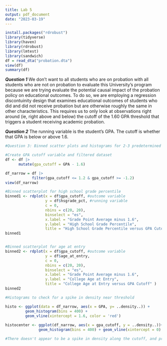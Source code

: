 ```yaml
---
title: Lab 5
output: pdf_document
date: "2023-03-19"
---
```


```r
install.packages("rdrobust")
library(tidyverse)
library(haven)
library(rdrobust)
library(lmtest)
library(sandwich)
df = read_dta("probation.dta")
view(df)
summary(df)
```

***Question 1***
We don't want to  all students who are on probation with all students who are not on probation to evaluate this University’s program because we are trying evaluate the potential causal impact of the probation policy on educational outcomes. To do so, we are employing a regression discontuinity design that examines educational outcomes of students who did and did not receive probation but are otherwise roughly the same in other characteristics. This requires us to only look at observations right around (ie, right above and below) the cutoff of the 1.60 GPA threshold that triggers a student receiving academic probation.

***Question 2***
The running variable is the student's GPA. The cutoff is whether that GPA is below or above 1.6.

```r

#Question 3: Binned scatter plots and histograms for 2-3 predetermined characteristics compared with GPA cutoff 

#Create GPA cutoff variable and filtered dataset
df <- df |> 
      mutate(gpa_cutoff = GPA - 1.6)

df_narrow = df |> 
            filter(gpa_cutoff <= 1.2 & gpa_cutoff >= -1.2)
view(df_narrow)

#Binned scatterplot for high school grade percentile
binned1 <- rdplot(x = df$gpa_cutoff, #outcome variable
                  y = df$hsgrade_pct, #running variable
                  c = 0,
                  nbins = c(20, 20),
                  binselect = "es",
                  x.label = "Grade Point Average minus 1.6", 
                  y.label = "High School Grade Percentile",
                  title = "High School Grade Percentile versus GPA Cutoff")
binned1


#Binned scatterplot for age at entry 
binned2 <- rdplot(x = df$gpa_cutoff, #outcome variable
                  y = df$age_at_entry,
                  c = 0,
                  nbins = c(20, 20),
                  binselect = "es",
                  x.label = "Grade Point Average minus 1.6", 
                  y.label = "College Age at Entry",
                  title = "College Age at Entry versus GPA Cutoff" )
binned2

#Histograms to check for a spike in density near threshold 

histo <- ggplot(data = df_narrow, aes(x = GPA, y= ..density..)) +
         geom_histogram(bins = 400) +
         geom_vline(xintercept = 1.6, color = 'red')
       
histocenter <- ggplot(df_narrow, aes(x = gpa_cutoff, y = ..density..))+
               geom_histogram(bins = 400) + geom_vline(xintercept = 0)

#There doesn't appear to be a spike in density along the cutoff, and predetermined characteristics appear to be similar on either side of the threshold. 

```



